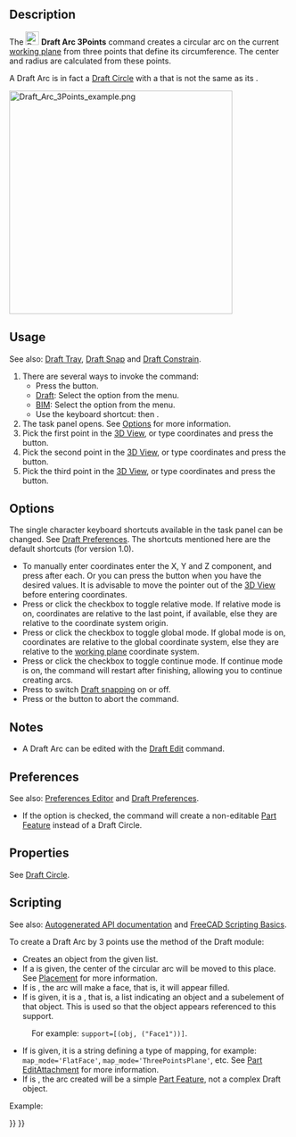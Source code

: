 <languages/>
<translate>

<!--T:1-->
{{Docnav
|[[Draft_Arc|Arc]]
|[[Draft_Circle|Circle]]
|[[Draft_Workbench|Draft]]
|IconL=Draft_Arc.svg
|IconR=Draft_Circle.svg
|IconC=Workbench_Draft.svg
}}

<!--T:2-->
{{GuiCommand
|Name=Draft Arc 3Points
|MenuLocation=Drafting → Arc Tools → Arc From 3 Points<br>2D Drafting → Arc From 3 Points
|Workbenches=[[Draft_Workbench|Draft]], [[BIM_Workbench|BIM]]
|Shortcut={{KEY|A}} {{KEY|T}}
|Version=0.19
|SeeAlso=[[Draft_Arc|Draft Arc]], [[Draft_Circle|Draft Circle]]
}}

==Description== <!--T:3-->

<!--T:4-->
The [[Image:Draft_Arc_3Points.svg|24px]] '''Draft Arc 3Points''' command creates a circular arc on the current [[Draft_SelectPlane|working plane]] from three points that define its circumference. The center and radius are calculated from these points.

<!--T:24-->
A Draft Arc is in fact a [[Draft_Circle|Draft Circle]] with a {{PropertyData|First Angle}} that is not the same as its {{PropertyData|Last Angle}}.

</translate>
[[Image:Draft_Arc_3Points_example.png|400px]]
<translate>
<!--T:5-->
{{Caption|Arc defined by three points on its circumference}}

==Usage== <!--T:6-->

<!--T:25-->
See also: [[Draft_Tray|Draft Tray]], [[Draft_Snap|Draft Snap]] and [[Draft_Constrain|Draft Constrain]].

<!--T:7-->
# There are several ways to invoke the command:
#* Press the {{Button|[[Image:Draft_Arc_3Points.svg|16px]] [[Draft_Arc_3Points|Arc From 3 Points]]}} button.
#* [[Draft_Workbench|Draft]]: Select the {{MenuCommand|Drafting → Arc Tools → [[Image:Draft_Arc_3Points.svg|16px]] Arc From 3 Points}} option from the menu.
#* [[BIM_Workbench|BIM]]: Select the {{MenuCommand|2D Drafting → [[Image:Draft_Arc_3Points.svg|16px]] Arc From 3 Points}} option from the menu.
#* Use the keyboard shortcut: {{KEY|A}} then {{KEY|T}}.
# The {{MenuCommand|Arc From 3 Points}} task panel opens. See [[#Options|Options]] for more information.
# Pick the first point in the [[3D_View|3D View]], or type coordinates and press the {{Button|[[Image:Draft_AddPoint.svg|16px]] Enter Point}} button.
# Pick the second point in the [[3D_View|3D View]], or type coordinates and press the {{Button|[[Image:Draft_AddPoint.svg|16px]] Enter Point}} button.
# Pick the third point in the [[3D_View|3D View]], or type coordinates and press the {{Button|[[Image:Draft_AddPoint.svg|16px]] Enter Point}} button.

==Options== <!--T:8-->

<!--T:26-->
The single character keyboard shortcuts available in the task panel can be changed. See [[Draft_Preferences|Draft Preferences]]. The shortcuts mentioned here are the default shortcuts (for version 1.0).

<!--T:18-->
* To manually enter coordinates enter the X, Y and Z component, and press {{KEY|Enter}} after each. Or you can press the {{Button|[[Image:Draft_AddPoint.svg|16px]] Enter Point}} button when you have the desired values. It is advisable to move the pointer out of the [[3D_View|3D View]] before entering coordinates.
* Press {{KEY|R}} or click the {{MenuCommand|Relative}} checkbox to toggle relative mode. If relative mode is on, coordinates are relative to the last point, if available, else they are relative to the coordinate system origin.
* Press {{KEY|G}} or click the {{MenuCommand|Global}} checkbox to toggle global mode. If global mode is on, coordinates are relative to the global coordinate system, else they are relative to the [[Draft_SelectPlane|working plane]] coordinate system.
* Press {{KEY|N}} or click the {{MenuCommand|Continue}} checkbox to toggle continue mode. If continue mode is on, the command will restart after finishing, allowing you to continue creating arcs.
* Press {{KEY|S}} to switch [[Draft_Snap|Draft snapping]] on or off.
* Press {{KEY|Esc}} or the {{Button|Close}} button to abort the command.

==Notes== <!--T:27-->

<!--T:28-->
* A Draft Arc can be edited with the [[Draft_Edit|Draft Edit]] command.

==Preferences== <!--T:29-->

<!--T:30-->
See also: [[Preferences_Editor|Preferences Editor]] and [[Draft_Preferences|Draft Preferences]].

<!--T:31-->
* If the {{MenuCommand|Edit → Preferences → Draft → General → Create Part primitives if possible}} option is checked, the command will create a non-editable [[Part_Feature|Part Feature]] instead of a Draft Circle.

==Properties== <!--T:9-->

<!--T:10-->
See [[Draft_Circle#Properties|Draft Circle]].

==Scripting== <!--T:13-->

<!--T:19-->
See also: [https://freecad.github.io/SourceDoc/ Autogenerated API documentation] and [[FreeCAD Scripting Basics|FreeCAD Scripting Basics]].

<!--T:20-->
To create a Draft Arc by 3 points use the {{incode|make_arc_3points}} method of the Draft module:

</translate>
{{Code|code=
arc = make_arc_3points(points, placement=None, face=False, support=None, map_mode="Deactivated", primitive=False)
}}
<translate>

<!--T:21-->
* Creates an {{incode|arc}} object from the given {{incode|points}} list.
* If a {{incode|placement}} is given, the center of the circular arc will be moved to this place. See [[Placement|Placement]] for more information.
* If {{incode|face}} is {{incode|True}}, the arc will make a face, that is, it will appear filled.
* If {{incode|support}} is given, it is a {{incode|LinkSubList}}, that is, a list indicating an object and a subelement of that object. This is used so that the object appears referenced to this support.
: For example: <code>support=[(obj, ("Face1"))]</code>.
* If {{incode|map_mode}} is given, it is a string defining a type of mapping, for example: <code>map_mode='FlatFace'</code>, <code>map_mode='ThreePointsPlane'</code>, etc. See [[Part_EditAttachment|Part EditAttachment]] for more information.
* If {{incode|primitive}} is {{incode|True}}, the arc created will be a simple [[Part_Feature|Part Feature]], not a complex Draft object.

<!--T:22-->
Example:

</translate>
{{Code|code=
import FreeCAD as App
import Draft

doc = App.newDocument()

points = [App.Vector(0, 0, 0),
          App.Vector(5, 10, 0),
          App.Vector(10, 0, 0)]

arc = Draft.make_arc_3points(points)

doc.recompute()
}}
<translate>


<!--T:14-->
{{Docnav
|[[Draft_Arc|Arc]]
|[[Draft_Circle|Circle]]
|[[Draft_Workbench|Draft]]
|IconL=Draft_Arc.svg
|IconR=Draft_Circle.svg
|IconC=Workbench_Draft.svg
}}

</translate>
{{Draft Tools navi{{#translation:}}}}
{{Userdocnavi{{#translation:}}}}